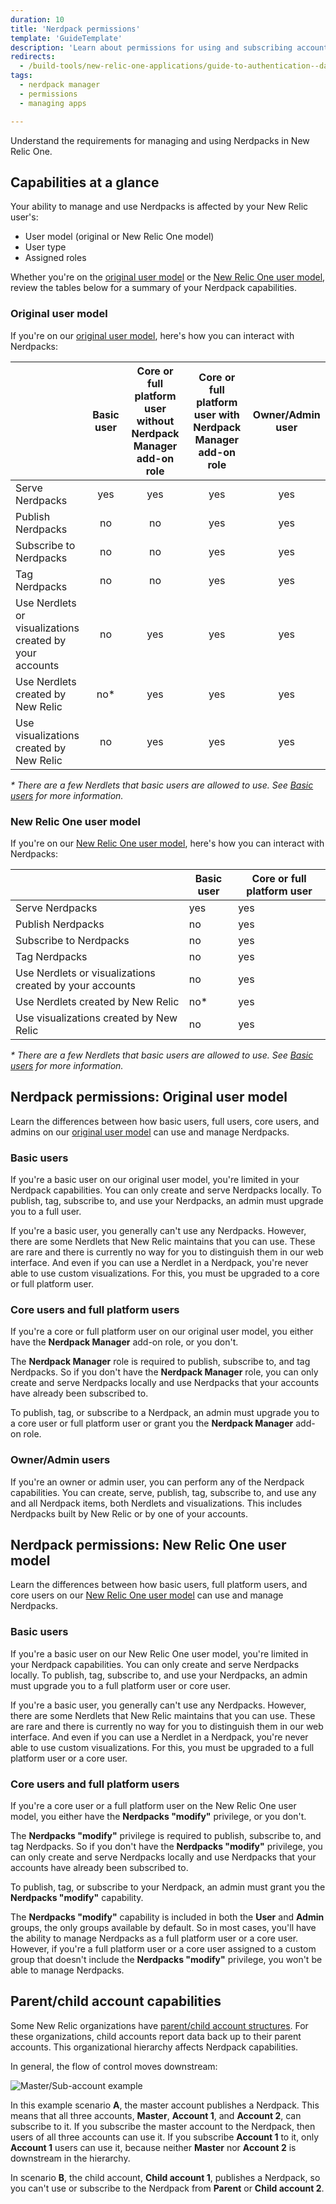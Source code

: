 ```yaml
---
duration: 10
title: 'Nerdpack permissions'
template: 'GuideTemplate'
description: 'Learn about permissions for using and subscribing accounts to Nerdpacks'
redirects:
  - /build-tools/new-relic-one-applications/guide-to-authentication--data-access--and-permissions
tags:
  - nerdpack manager
  - permissions
  - managing apps

---
```


<Intro>

Understand the requirements for managing and using Nerdpacks in New Relic One.

</Intro>

## Capabilities at a glance

Your ability to manage and use Nerdpacks is affected by your New Relic user's:

- User model (original or New Relic One model)
- User type
- Assigned roles

Whether you're on the [original user model](https://docs.newrelic.com/docs/accounts/original-accounts-billing/original-users-roles/users-roles-original-user-model/) or the [New Relic One user model](https://docs.newrelic.com/docs/accounts/accounts-billing/new-relic-one-user-management/new-relic-one-user-model-understand-user-structure/), review the tables below for a summary of your Nerdpack capabilities.

### Original user model

If you're on our [original user model](https://docs.newrelic.com/docs/accounts/original-accounts-billing/original-users-roles/overview-user-models), here's how you can interact with Nerdpacks:

| | Basic user | Core or full platform user without Nerdpack Manager add-on role | Core or full platform user with Nerdpack Manager add-on role | Owner/Admin user |
|:--|:-:|:-:|:-:|:-:|
| Serve Nerdpacks | yes | yes | yes | yes |
| Publish Nerdpacks | no | no | yes | yes |
| Subscribe to Nerdpacks | no | no | yes | yes |
| Tag Nerdpacks | no | no | yes | yes |
| Use Nerdlets or visualizations created by your accounts | no | yes | yes | yes |
| Use Nerdlets created by New Relic | no* | yes | yes | yes |
| Use visualizations created by New Relic | no | yes | yes | yes |

_* There are a few Nerdlets that basic users are allowed to use. See [Basic users](#basic-users) for more information._

### New Relic One user model

If you're on our [New Relic One user model](https://docs.newrelic.com/docs/accounts/original-accounts-billing/original-users-roles/overview-user-models), here's how you can interact with Nerdpacks:

| | Basic user | Core or full platform user |
|---|---|---|
| Serve Nerdpacks | yes | yes |
| Publish Nerdpacks | no | yes |
| Subscribe to Nerdpacks | no | yes |
| Tag Nerdpacks | no | yes |
| Use Nerdlets or visualizations created by your accounts | no | yes |
| Use Nerdlets created by New Relic | no* | yes |
| Use visualizations created by New Relic | no | yes |

_* There are a few Nerdlets that basic users are allowed to use. See [Basic users](#basic-users-1) for more information._

## Nerdpack permissions: Original user model

Learn the differences between how basic users, full users, core users, and admins on our [original user model](https://docs.newrelic.com/docs/accounts/original-accounts-billing/original-users-roles/users-roles-original-user-model/) can use and manage Nerdpacks.

### Basic users

If you're a basic user on our original user model, you're limited in your Nerdpack capabilities. You can only create and serve Nerdpacks locally. To publish, tag, subscribe to, and use your Nerdpacks, an admin must upgrade you to a full user.

<Callout variant="tip">

If you're a basic user, you generally can't use any Nerdpacks. However, there are some Nerdlets that New Relic maintains that you can use. These are rare and there is currently no way for you to distinguish them in our web interface. And even if you can use a Nerdlet in a Nerdpack, you're never able to use custom visualizations. For this, you must be upgraded to a core or full platform user.

</Callout>

### Core users and full platform users

If you're a core or full platform user on our original user model, you either have the **Nerdpack Manager** add-on role, or you don't.

The **Nerdpack Manager** role is required to publish, subscribe to, and tag Nerdpacks. So if you don't have the **Nerdpack Manager** role, you can only create and serve Nerdpacks locally and use Nerdpacks that your accounts have already been subscribed to.

To publish, tag, or subscribe to a Nerdpack, an admin must upgrade you to a core user or full platform user or grant you the **Nerdpack Manager** add-on role.

### Owner/Admin users

If you're an owner or admin user, you can perform any of the Nerdpack capabilities. You can create, serve, publish, tag, subscribe to, and use any and all Nerdpack items, both Nerdlets and visualizations. This includes Nerdpacks built by New Relic or by one of your accounts.

## Nerdpack permissions: New Relic One user model

Learn the differences between how basic users, full platform users, and core users on our [New Relic One user model](https://docs.newrelic.com/docs/accounts/original-accounts-billing/original-users-roles/overview-user-models) can use and manage Nerdpacks.

### Basic users

If you're a basic user on our New Relic One user model, you're limited in your Nerdpack capabilities. You can only create and serve Nerdpacks locally. To publish, tag, subscribe to, and use your Nerdpacks, an admin must upgrade you to a full platform user or core user.

<Callout variant="tip">

If you're a basic user, you generally can't use any Nerdpacks. However, there are some Nerdlets that New Relic maintains that you can use. These are rare and there is currently no way for you to distinguish them in our web interface. And even if you can use a Nerdlet in a Nerdpack, you're never able to use custom visualizations. For this, you must be upgraded to a full platform user or a core user.

</Callout>

### Core users and full platform users

If you're a core user or a full platform user on the New Relic One user model, you either have the **Nerdpacks "modify"** privilege, or you don't.

The **Nerdpacks "modify"** privilege is required to publish, subscribe to, and tag Nerdpacks. So if you don't have the **Nerdpacks "modify"** privilege, you can only create and serve Nerdpacks locally and use Nerdpacks that your accounts have already been subscribed to.

To publish, tag, or subscribe to your Nerdpack, an admin must grant you the **Nerdpacks "modify"** capability.

<Callout variant="tip">

The **Nerdpacks "modify"** capability is included in both the **User** and **Admin** groups, the only groups available by default. So in most cases, you'll have the ability to manage Nerdpacks as a full platform user or a core user. However, if you're a full platform user or a core user assigned to a custom group that doesn't include the **Nerdpacks "modify"** privilege, you won't be able to manage Nerdpacks.

</Callout>

## Parent/child account capabilities

Some New Relic organizations have [parent/child account structures](https://docs.newrelic.com/docs/accounts/original-accounts-billing/original-users-roles/parent-child-account-structure). For these organizations, child accounts report data back up to their parent accounts. This organizational hierarchy affects Nerdpack capabilities.

In general, the flow of control moves downstream:

![Master/Sub-account example](../../images/build-an-app/parent-child-accounts-nerdpacks.png)

In this example scenario **A**, the master account publishes a Nerdpack. This means that all three accounts, **Master**, **Account 1**, and **Account 2**, can subscribe to it. If you subscribe the master account to the Nerdpack, then users of all three accounts can use it. If you subscribe **Account 1** to it, only **Account 1** users can use it, because neither **Master** nor **Account 2** is downstream in the hierarchy.

In scenario **B**, the child account, **Child account 1**, publishes a Nerdpack, so you can't use or subscribe to the Nerdpack from **Parent** or **Child account 2**.